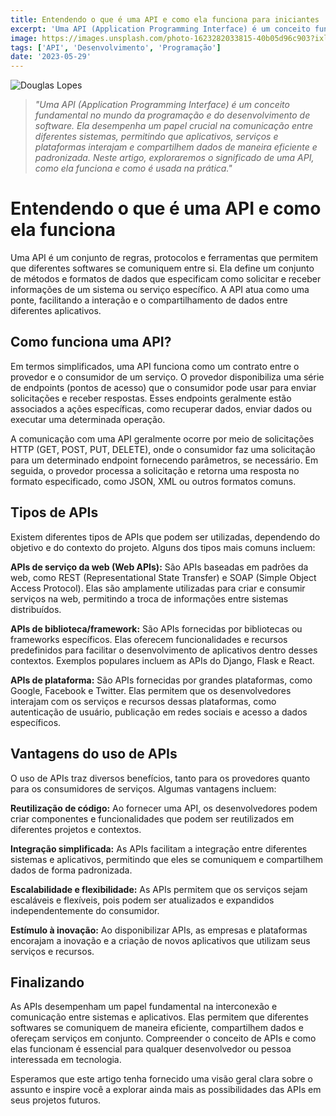 ```yaml
---
title: Entendendo o que é uma API e como ela funciona para iniciantes
excerpt: 'Uma API (Application Programming Interface) é um conceito fundamental no mundo da programação e do desenvolvimento de software.'
image: https://images.unsplash.com/photo-1623282033815-40b05d96c903?ixlib=rb-4.0.3&ixid=M3wxMjA3fDB8MHxwaG90by1wYWdlfHx8fGVufDB8fHx8fA%3D%3D&auto=format&fit=crop&w=1170&q=80
tags: ['API', 'Desenvolvimento', 'Programação']
date: '2023-05-29'
---
```


![](https://images.unsplash.com/photo-1623282033815-40b05d96c903?ixlib=rb-4.0.3&ixid=M3wxMjA3fDB8MHxwaG90by1wYWdlfHx8fGVufDB8fHx8fA%3D%3D&auto=format&fit=crop&w=1170&q=80 "Douglas Lopes")

> _"Uma API (Application Programming Interface) é um conceito fundamental no mundo da programação e do desenvolvimento de software. Ela desempenha um papel crucial na comunicação entre diferentes sistemas, permitindo que aplicativos, serviços e plataformas interajam e compartilhem dados de maneira eficiente e padronizada. Neste artigo, exploraremos o significado de uma API, como ela funciona e como é usada na prática."_

# Entendendo o que é uma API e como ela funciona

Uma API é um conjunto de regras, protocolos e ferramentas que permitem que diferentes softwares se comuniquem entre si. Ela define um conjunto de métodos e formatos de dados que especificam como solicitar e receber informações de um sistema ou serviço específico. A API atua como uma ponte, facilitando a interação e o compartilhamento de dados entre diferentes aplicativos.

<!--truncate-->

## Como funciona uma API?

Em termos simplificados, uma API funciona como um contrato entre o provedor e o consumidor de um serviço. O provedor disponibiliza uma série de endpoints (pontos de acesso) que o consumidor pode usar para enviar solicitações e receber respostas. Esses endpoints geralmente estão associados a ações específicas, como recuperar dados, enviar dados ou executar uma determinada operação.

A comunicação com uma API geralmente ocorre por meio de solicitações HTTP (GET, POST, PUT, DELETE), onde o consumidor faz uma solicitação para um determinado endpoint fornecendo parâmetros, se necessário. Em seguida, o provedor processa a solicitação e retorna uma resposta no formato especificado, como JSON, XML ou outros formatos comuns.

## Tipos de APIs

Existem diferentes tipos de APIs que podem ser utilizadas, dependendo do objetivo e do contexto do projeto. Alguns dos tipos mais comuns incluem:

**APIs de serviço da web (Web APIs):** São APIs baseadas em padrões da web, como REST (Representational State Transfer) e SOAP (Simple Object Access Protocol). Elas são amplamente utilizadas para criar e consumir serviços na web, permitindo a troca de informações entre sistemas distribuídos.

**APIs de biblioteca/framework:** São APIs fornecidas por bibliotecas ou frameworks específicos. Elas oferecem funcionalidades e recursos predefinidos para facilitar o desenvolvimento de aplicativos dentro desses contextos. Exemplos populares incluem as APIs do Django, Flask e React.

**APIs de plataforma:** São APIs fornecidas por grandes plataformas, como Google, Facebook e Twitter. Elas permitem que os desenvolvedores interajam com os serviços e recursos dessas plataformas, como autenticação de usuário, publicação em redes sociais e acesso a dados específicos.

## Vantagens do uso de APIs
O uso de APIs traz diversos benefícios, tanto para os provedores quanto para os consumidores de serviços. Algumas vantagens incluem:

**Reutilização de código:** Ao fornecer uma API, os desenvolvedores podem criar componentes e funcionalidades que podem ser reutilizados em diferentes projetos e contextos.

**Integração simplificada:** As APIs facilitam a integração entre diferentes sistemas e aplicativos, permitindo que eles se comuniquem e compartilhem dados de forma padronizada.

**Escalabilidade e flexibilidade:** As APIs permitem que os serviços sejam escaláveis e flexíveis, pois podem ser atualizados e expandidos independentemente do consumidor.

**Estímulo à inovação:** Ao disponibilizar APIs, as empresas e plataformas encorajam a inovação e a criação de novos aplicativos que utilizam seus serviços e recursos.

## Finalizando
As APIs desempenham um papel fundamental na interconexão e comunicação entre sistemas e aplicativos. Elas permitem que diferentes softwares se comuniquem de maneira eficiente, compartilhem dados e ofereçam serviços em conjunto. Compreender o conceito de APIs e como elas funcionam é essencial para qualquer desenvolvedor ou pessoa interessada em tecnologia. 

Esperamos que este artigo tenha fornecido uma visão geral clara sobre o assunto e inspire você a explorar ainda mais as possibilidades das APIs em seus projetos futuros.